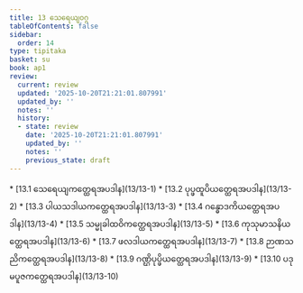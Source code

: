 ```yaml
---
title: 13 သေရေယျဝဂ္ဂ
tableOfContents: false
sidebar:
  order: 14
type: tipitaka
basket: su
book: ap1
review:
  current: review
  updated: '2025-10-20T21:21:01.807991'
  updated_by: ''
  notes: ''
  history:
  - state: review
    date: '2025-10-20T21:21:01.807991'
    updated_by: ''
    notes: ''
    previous_state: draft
---
```



<DynamicBreadcrumb />


<ReviewStatus review={frontmatter.review} showDetails={true} />

<HypothesisAnnotation frontmatter={frontmatter} />



<TableOfContents book="ap1" section="13">
* [13.1 သေရေယျကတ္ထေရအပဒါန](13/13-1)
* [13.2 ပုပ္ဖထူပိယတ္ထေရအပဒါန](13/13-2)
* [13.3 ပါယသဒါယကတ္ထေရအပဒါန](13/13-3)
* [13.4 ဂန္ဓောဒကိယတ္ထေရအပဒါန](13/13-4)
* [13.5 သမ္မုခါထဝိကတ္ထေရအပဒါန](13/13-5)
* [13.6 ကုသုမာသနိယတ္ထေရအပဒါန](13/13-6)
* [13.7 ဖလဒါယကတ္ထေရအပဒါန](13/13-7)
* [13.8 ဉာဏသညိကတ္ထေရအပဒါန](13/13-8)
* [13.9 ဂဏ္ဌိပုပ္ဖိယတ္ထေရအပဒါန](13/13-9)
* [13.10 ပဒုမပူဇကတ္ထေရအပဒါန](13/13-10)
</TableOfContents>